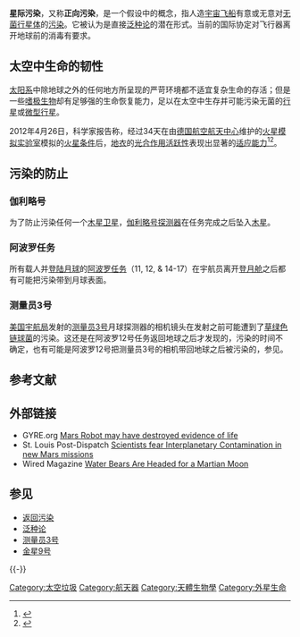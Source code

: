 '''星际污染'''，又称'''正向污染'''，是一个假设中的概念，指人造[[宇宙飞船|宇宙飞船]]有意或无意对[[杀菌|无菌]][[行星|行星体]]的[[污染|污染]]。它被认为是直接[[泛种论|泛种论]]的潜在形式。当前的国际协定对飞行器离开地球前的消毒有要求。

== 太空中生命的韧性 ==
[[太阳系|太阳系]]中除地球之外的任何地方所呈现的严苛环境都不适宜复杂生命的存活；但是一些[[嗜极生物|嗜极生物]]却有足够强的生命恢复能力，足以在太空中生存并可能污染无菌的[[行星|行星]]或[[微型行星|微型行星]]。

2012年4月26日，科学家报告称，经过34天在由[[德国航空航天中心|德国航空航天中心]]维护的[[火星模拟实验室|火星模拟实验室]]模拟的[[火星生命|火星条件]]后，[[地衣|地衣]]的[[光合作用|光合作用活跃性]]表现出显著的[[适应能力|适应能力]]<ref name="Skymania-20120426">{{cite web |last=Baldwin |first=Emily |title=Lichen survives harsh Mars environment |url=http://www.skymania.com/wp/2012/04/lichen-survives-harsh-martian-setting.html |date=26 April 2012 |publisher=Skymania News |accessdate=27 April 2012 |archive-url=https://web.archive.org/web/20120528145425/http://www.skymania.com/wp/2012/04/lichen-survives-harsh-martian-setting.html/ |archive-date=2012-05-28 |dead-url=yes }}</ref><ref name="EGU-20120426">{{cite web |last1=de Vera |first1=J.-P. |last2=Kohler |first2=Ulrich |title=The adaptation potential of extremophiles to Martian surface conditions and its implication for the habitability of Mars |url=http://media.egu2012.eu/media/filer_public/2012/04/05/10_solarsystem_devera.pdf |date=26 April 2012 |publisher=[[European_Geosciences_Union|European Geosciences Union]] |accessdate=27 April 2012 |deadurl=yes |archiveurl=https://www.webcitation.org/68GROCilv?url=http://media.egu2012.eu/media/filer_public/2012/04/05/10_solarsystem_devera.pdf |archivedate=2012年6月8日 }}</ref>。

== 污染的防止 ==
=== 伽利略号 ===
为了防止污染任何一个[[木星卫星|木星卫星]]，[[伽利略号探测器|伽利略号探测器]]在任务完成之后坠入[[木星|木星]]。

=== 阿波罗任务 ===
所有载人并[[登陆月球|登陆月球]]的[[阿波罗计划|阿波罗任务]]（11, 12, & 14-17）在宇航员离开[[阿波罗登月舱|登月舱]]之后都有可能把污染带到月球表面。

=== 测量员3号 ===
[[美国宇航局|美国宇航局]]发射的[[测量员3号|测量员3号]]月球探测器的相机镜头在发射之前可能遭到了[[草绿色链球菌|草绿色链球菌]]的污染。这还是在阿波罗12号任务返回地球之后才发现的，污染的时间不确定，也有可能是阿波罗12号把测量员3号的相机带回地球之后被污染的，参见{{link-en|月球上链球菌的报告|Reports of Streptococcus mitis on the moon}}。

== 参考文献 ==
{{Reflist}}

== 外部链接 ==
* GYRE.org [https://web.archive.org/web/20120314143900/http://www.gyre.org/news/explore/interplanetary-contamination Mars Robot may have destroyed evidence of life]
* St. Louis Post-Dispatch [https://web.archive.org/web/20121105164052/http://www.highbeam.com/doc/1G1-125688298.html Scientists fear Interplanetary Contamination in new Mars missions]
* Wired Magazine [http://www.popsci.com/science/article/2009-10/water-bears-headed-martian-moon-someday Water Bears Are Headed for a Martian Moon] {{Wayback|url=http://www.popsci.com/science/article/2009-10/water-bears-headed-martian-moon-someday |date=20201207222456 }}

== 参见 ==
{{Portal box|航天|太空|环境}}
* [[返回污染|返回污染]]
* [[泛种论|泛种论]]
* [[测量员3号|测量员3号]]
* [[金星9号|金星9号]]

{{-}}
{{外星生命}}
[[Category:太空垃圾|Category:太空垃圾]]
[[Category:航天器|Category:航天器]]
[[Category:天體生物學|Category:天體生物學]]
[[Category:外星生命|Category:外星生命]]